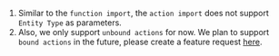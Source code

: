 1. Similar to the `function import`, the `action import` does not support `Entity Type` as parameters.
2. Also, we only support `unbound actions` for now. We plan to support `bound actions` in the future, please create a feature request [here](https://github.com/SAP/cloud-sdk-js/issues/new?assignees=&labels=feature+request&template=feature_request.md&title=).
